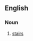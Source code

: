 ==English==

===Noun===
{{en-noun|head=[[apples]] and [[pears]]|-}}

# {{context|Cockney rhyming slang}} [[stairs]]